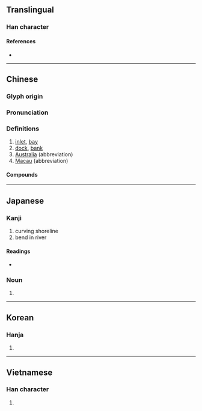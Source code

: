 {{character info/new}}
==Translingual==

===Han character===
{{Han char|rn=85|rad=水|as=13|sn=16|four=37134|canj=EHBK|ids=⿰氵奧}}

====References====
* {{Han ref|kx=0653.280|dkj=18412|dj=1063.210|hdz=31744.080|uh=6FB3|ud=28595|bh=BF44|bd=48964}}

----

==Chinese==
{{zh-forms}}

===Glyph origin===
{{Han etym}}

===Pronunciation===
{{zh-pron
|m=ào
|c=ou3,juk1
|h=pfs=o
|md=ó̤/ù
|mn=qz,xm:àu/ò
|mn_note=àu - vernacular; ò - literary
|mn-t=o3
|w=2au
|mc=y
|oc=y
|cat=n,pn
}}

===Definitions===
{{zh-hanzi}}

# [[inlet]], [[bay]]
# [[dock]], [[bank]]
# [[Australia]] (abbreviation)
# [[Macau]] (abbreviation)

====Compounds====
{{zh-der|澳洲|港澳|澳大利亞|澳洲鱷魚|澳門|白澳政策|蘇澳}}

----

==Japanese==

===Kanji===
{{ja-kanji|grade=|rs=水13}}

# curving shoreline
# bend in river

====Readings====
* {{ja-readings|goon=[[いく]] (iku), [[おう]] (ō)|kanon=[[いく]] (iku), [[おう]] (ō)|on=[[おく]] (oku)|kun=[[くま]] (kuma), [[おき]] (oki)}}

===Noun===
{{ja-noun|おき}}

# {{alternative form of|沖|lang=ja}}

----

==Korean==

===Hanja===
{{ko-hanja|hangeul=[[오]], [[욱]]|eumhun=|mr=o, uk|y=o, wuk}}

# {{defn|lang=ko|sort=水13}}

----

==Vietnamese==

===Han character===
{{vi-hantu|[[áo]], [[úc]]|rs=水13}}

# {{defn|lang=vi|sort=水13}}